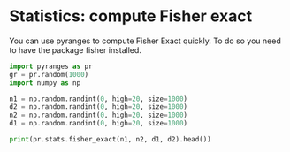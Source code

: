 # Statistics: compute Fisher exact

You can use pyranges to compute Fisher Exact quickly. To do so you need to have
the package fisher installed.

```python
import pyranges as pr
gr = pr.random(1000)
import numpy as np

n1 = np.random.randint(0, high=20, size=1000)
d2 = np.random.randint(0, high=20, size=1000)
n2 = np.random.randint(0, high=20, size=1000)
d1 = np.random.randint(0, high=20, size=1000)

print(pr.stats.fisher_exact(n1, n2, d1, d2).head())
```